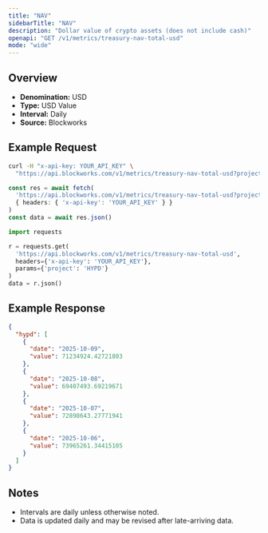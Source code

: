 ```yaml
---
title: "NAV"
sidebarTitle: "NAV"
description: "Dollar value of crypto assets (does not include cash)"
openapi: "GET /v1/metrics/treasury-nav-total-usd"
mode: "wide"
---
```


## Overview

- **Denomination:** USD
- **Type:** USD Value
- **Interval:** Daily
- **Source:** Blockworks

## Example Request

<CodeGroup>

```bash cURL
curl -H "x-api-key: YOUR_API_KEY" \
  "https://api.blockworks.com/v1/metrics/treasury-nav-total-usd?project=HYPD"
```

```typescript TypeScript
const res = await fetch(
  'https://api.blockworks.com/v1/metrics/treasury-nav-total-usd?project=HYPD',
  { headers: { 'x-api-key': 'YOUR_API_KEY' } }
)
const data = await res.json()
```

```python Python
import requests

r = requests.get(
  'https://api.blockworks.com/v1/metrics/treasury-nav-total-usd',
  headers={'x-api-key': 'YOUR_API_KEY'},
  params={'project': 'HYPD'}
)
data = r.json()
```

</CodeGroup>

## Example Response

```json
{
  "hypd": [
    {
      "date": "2025-10-09",
      "value": 71234924.42721803
    },
    {
      "date": "2025-10-08",
      "value": 69407493.69219671
    },
    {
      "date": "2025-10-07",
      "value": 72898643.27771941
    },
    {
      "date": "2025-10-06",
      "value": 73965261.34415105
    }
  ]
}
```

## Notes
- Intervals are daily unless otherwise noted.
- Data is updated daily and may be revised after late-arriving data.